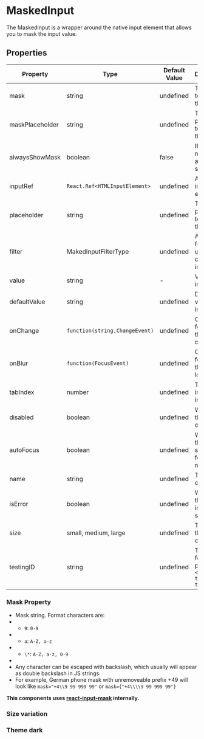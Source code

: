 
<Meta title="Data Entry/MaskedInput" component={MaskedInput}/>


# MaskedInput

The MaskedInput is a wrapper around the native input element that allows you to mask the input value.

<Canvas>
     <MaskedInput
      mask="99/99/9999"
      name="input"
      defaultValue="03/01/1990"
    />
</Canvas>

## Properties

|Property|Type|Default Value|Description|Required|
|---|---|---|---|---|
|mask|string|undefined|The mask to use for the input|Yes|
|maskPlaceholder|string|undefined|The placeholder to use for the input|No|
|alwaysShowMask|boolean|false|If true, the mask will always be shown|No|
|inputRef|`React.Ref<HTMLInputElement>`|undefined|A ref to the input element|No|
|placeholder|string|undefined|The placeholder to use for the input|No|
|filter|MakedInputFilterType|undefined|A filter function used to clean the input value|No|
|value|string|-|Value of the input|No|
|defaultValue|string|undefined|Default value of the input|No|
|onChange|`function(string,ChangeEvent)`|undefined|Callback for when the input changes|No|
|onBlur |`function(FocusEvent)`|undefined|Callback for when the input loses focus|No|
|tabIndex|number|undefined|The tab index of the input|No|
|disabled|boolean|undefined|Whether the input is disabled|No|
|autoFocus|boolean|undefined|Whether the input should be focused on mount|No|
|name|string|undefined|The name of the input|No|
|isError|boolean|undefined|Whether the input is in an error state|No|
|size|small, medium, large|undefined|The size of the checkbox|No|
|testingID| string | undefined | The id used for testing purposes.<br/>`<div data-testid="my-test-id"/>` |No|


### Mask Property

   * Mask string. Format characters are:
   * * `9`: `0-9`
   * * `a`: `A-Z, a-z`
   * * `\*`: `A-Z, a-z, 0-9`
   *
   * Any character can be escaped with backslash, which usually will appear as double backslash in JS strings.
   * For example, German phone mask with unremoveable prefix +49 will look like `mask="+4\\9 99 999 99"` or `mask={"+4\\\\9 99 999 99"}`


**This components uses [react-input-mask](https://www.npmjs.com/package/react-input-mask) internally.**

### Size variation

<Canvas>
  <MaskedInput
    mask="99/99/9999"
    name="input"
    defaultValue="03/01/1990"
    size="small"
  />
  <MaskedInput
    mask="99/99/9999"
    name="input"
    defaultValue="03/01/1990"
    size="medium"
  />
  <MaskedInput
    mask="99/99/9999"
    name="input"
    defaultValue="03/01/1990"
    size="large"
  />
</Canvas>

### Theme dark

<Canvas className="dark">
   <ThemeProvider theme="dark">
     <MaskedInput
      mask="99/99/9999"
      name="input"
      defaultValue="03/01/1990"
    />
   </ThemeProvider>
</Canvas>